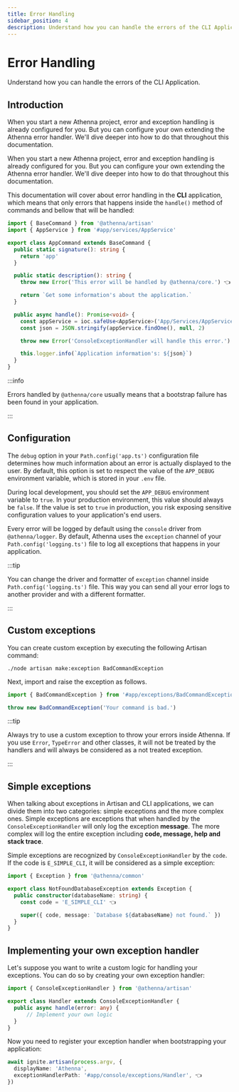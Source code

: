 ```yaml
---
title: Error Handling
sidebar_position: 4
description: Understand how you can handle the errors of the CLI Application.
---
```


# Error Handling

Understand how you can handle the errors of the CLI Application.

## Introduction

When you start a new Athenna project, error and exception
handling is already configured for you. But you can configure
your own extending the Athenna error handler. We'll dive
deeper into how to do that throughout this documentation.

When you start a new Athenna project, error and exception
handling is already configured for you. But you can configure
your own extending the Athenna error handler. We'll dive deeper 
into how to do that throughout this documentation.

This documentation will cover about error handling in the **CLI**
application, which means that only errors that happens inside 
the `handle()` method of commands and bellow that will be handled:

```typescript title="app/console/commands/AppCommand.ts"
import { BaseCommand } from '@athenna/artisan'
import { AppService } from '#app/services/AppService'

export class AppCommand extends BaseCommand {
  public static signature(): string {
    return 'app'
  }

  public static description(): string {
    throw new Error('This error will be handled by @athenna/core.') 👈

    return `Get some information's about the application.`
  }

  public async handle(): Promise<void> {
    const appService = ioc.safeUse<AppService>('App/Services/AppService')
    const json = JSON.stringify(appService.findOne(), null, 2)

    throw new Error('ConsoleExceptionHandler will handle this error.') 👈

    this.logger.info(`Application information's: ${json}`)
  }
}
```

:::info

Errors handled by `@athenna/core` usually means that a 
bootstrap failure has been found in your application.

:::

## Configuration

The `debug` option in your `Path.config('app.ts')` configuration
file determines how much information about an error is
actually displayed to the user. By default, this option is
set to respect the value of the `APP_DEBUG` environment
variable, which is stored in your `.env` file.

During local development, you should set the `APP_DEBUG`
environment variable to `true`. In your production
environment, this value should always be `false`. If the
value is set to `true` in production, you risk exposing
sensitive configuration values to your application's end
users.

Every error will be logged by default using the `console`
driver from `@athenna/logger`. By default, Athenna uses the
`exception` channel of your `Path.config('logging.ts')` file to log
all exceptions that happens in your application.

:::tip

You can change the driver and formatter of `exception`
channel inside `Path.config('logging.ts')` file. This way you can
send all your error logs to another provider and with
a different formatter.

:::

## Custom exceptions

You can create custom exception by executing the following
Artisan command:

```shell
./node artisan make:exception BadCommandException
```

Next, import and raise the exception as follows.

```typescript
import { BadCommandException } from '#app/exceptions/BadCommandException'

throw new BadCommandException('Your command is bad.')
```

:::tip

Always try to use a custom exception to throw your errors
inside Athenna. If you use `Error`, `TypeError` and other
classes, it will not be treated by the handlers and will
always be considered as a not treated exception.

:::

## Simple exceptions

When talking about exceptions in Artisan and CLI applications,
we can divide them into two categories: simple exceptions and
the more complex ones. Simple exceptions are exceptions that
when handled by the `ConsoleExceptionHandler` will only log the
exception **message**. The more complex will log the entire exception
including **code, message, help and stack trace**.

Simple exceptions are recognized by `ConsoleExceptionHandler` by
the `code`. If the code is `E_SIMPLE_CLI`, it will be considered
as a simple exception:

```typescript title="app/console/exceptions/NotFoundDatabaseExceptio.ts"
import { Exception } from '@athenna/common'

export class NotFoundDatabaseException extends Exception {
  public constructor(databaseName: string) {
    const code = 'E_SIMPLE_CLI' 👈

    super({ code, message: `Database ${databaseName} not found.` })
  }
}
```

## Implementing your own exception handler

Let's suppose you want to write a custom logic for handling
your exceptions. You can do so by creating your own
exception handler:

```typescript title="app/console/exceptions/Handler.ts"
import { ConsoleExceptionHandler } from '@athenna/artisan'

export class Handler extends ConsoleExceptionHandler {
  public async handle(error: any) {
      // Implement your own logic
  }
}
```

Now you need to register your exception handler when 
bootstrapping your application:

```typescript title="Path.bootstrap('main.ts')"
await ignite.artisan(process.argv, { 
  displayName: 'Athenna',
  exceptionHandlerPath: '#app/console/exceptions/Handler', 👈
})
```

